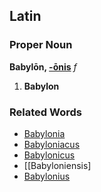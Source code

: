 ==Latin==
===Proper Noun===
'''Babylōn, [[Wiktionary Appendix:Latin third declension|-ōnis]]''' ''f''

#'''Babylon'''
===Related Words===
*[[Babylonia]]
*[[Babyloniacus]]
*[[Babylonicus]]
*[[Babyloniensis]
*[[Babylonius]]